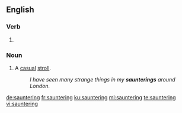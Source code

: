 ==English==

===Verb===
{{head|en|present participle}}

# {{present participle of|saunter|lang=en}}

===Noun===
{{en-noun}}

# A [[casual]] [[stroll]].
#: ''I have seen many strange things in my '''saunterings''' around London.''

[[de:sauntering]]
[[fr:sauntering]]
[[ku:sauntering]]
[[ml:sauntering]]
[[te:sauntering]]
[[vi:sauntering]]